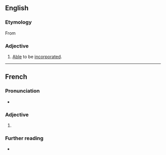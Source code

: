 ==English==

===Etymology===
From {{uder|en|frm|incorporable}}

===Adjective===
{{en-adj|-}}

# [[able#English|Able]] to be [[incorporate#English|incorporate]]d.

----

==French==

===Pronunciation===
* {{audio|fr|LL-Q150 (fra)-WikiLucas00-incorporable.wav|Audio}}

===Adjective===
{{fr-adj}}

# {{l|en|incorporable}}

===Further reading===
* {{R:TLFi}}
